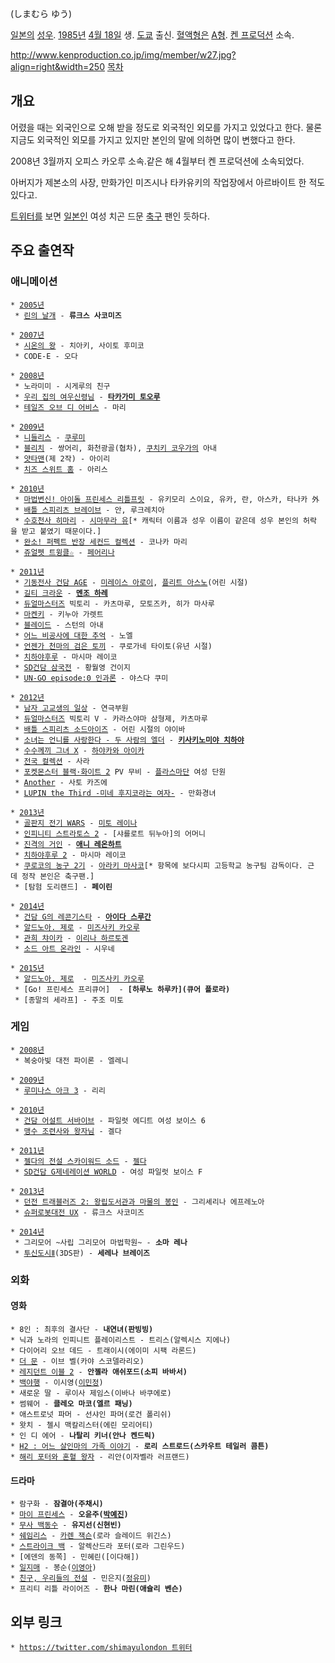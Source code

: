 {{{+1 嶋村侑 }}} (しまむら ゆう)

[[일본]]의 [[성우]]. [[1985년]] [[4월 18일]] 생. [[도쿄]] 출신. [[혈액형]]은 [[A형]]. [[켄 프로덕션]] 소속.

http://www.kenproduction.co.jp/img/member/w27.jpg?align=right&width=250 [[목차]]

== 개요 ==
어렸을 때는 외국인으로 오해 받을 정도로 외국적인 외모를 가지고 있었다고 한다. 물론 지금도 외국적인 외모를 가지고 있지만 본인의 말에 의하면 많이 변했다고 한다.

2008년 3월까지 오피스 카오루 소속.같은 해 4월부터 켄 프로덕션에 소속되었다.

아버지가 제본소의 사장, 만화가인 미즈시나 타카유키의 작업장에서 아르바이트 한 적도 있다고.

[[트위터]]를 보면 [[일본인]] 여성 치곤 드문 [[축구]] 팬인 듯하다.

== 주요 출연작 ==
=== 애니메이션 ===
 * [[2005년]]
  * [[린의 날개]] - '''류크스 사코미즈'''

 * [[2007년]]
  * [[시온의 왕]] - 치아키, 사이토 후미코
  * CODE-E - 오다

 * [[2008년]]
  * 노라미미 - 시게루의 친구
  * [[우리 집의 여우신령님]] - '''[[타카가미 토오루]]'''
  * [[테일즈 오브 디 어비스]] - 마리

 * [[2009년]]
  * [[니들리스]] - [[쿠루미(니들리스)|쿠루미]]
  * [[블리치]] - 쌍어리, 화천광골(협차), [[쿠치키 코우가]]의 아내
  * [[얏타맨]](제 2작) - 아이리
  * [[치즈 스위트 홈]] - 아리스

 * [[2010년]]
  * [[마법변신! 아이돌 프린세스 리틀프릿]] - 유키모리 스이요, 유카, 란, 아스카, 타나카 外
  * [[배틀 스피리츠 브레이브]] - 안, 루크레치아
  * [[수호천사 히마리]] - [[시마무라 유]][* 캐릭터 이름과 성우 이름이 같은데 성우 본인의 허락을 받고 붙였기 때문이다.]
  * [[완소! 퍼펙트 반장|완소! 퍼펙트 반장 세컨드 컬렉션]] - 코나카 마리
  * [[쥬얼펫 트윙클☆]] - [[페어리나]]

 * [[2011년]]
  * [[기동전사 건담 AGE]] - [[미레이스 아로이]], [[플리트 아스노]](어린 시절)
  * [[길티 크라운]] - '''[[멘조 하레]]'''
  * [[듀얼마스터즈]] 빅토리 - 카츠마루, 모토즈카, 히가 마사루
  * [[마켄키]] - 키누아 가렛트
  * [[블레이드]] - 스턴의 아내
  * [[어느 비공사에 대한 추억]] - 노엘
  * [[언젠가 천마의 검은 토끼]] - 쿠로가네 타이토(유년 시절)
  * [[치하야후루]] - 마시마 레이코
  * [[SD건담 삼국전(애니메이션)|SD건담 삼국전]] - 황월영 건이지
  * [[UN-GO|UN-GO episode:0 인과론]] - 야스다 쿠미

 * [[2012년]]
  * [[남자 고교생의 일상]] - 연극부원
  * [[듀얼마스터즈]] 빅토리 V - 카라스야마 삼형제, 카츠마루
  * [[배틀 스피리츠 소드아이즈]] - 어린 시절의 야이바
  * [[소녀는 언니를 사랑한다 - 두 사람의 엘더]] - '''[[키사키노미야 치하야]]'''
  * [[수수께끼 그녀 X]] - [[하야카와 아이카]]
  * [[전국 컬렉션]] - 사라
  * [[포켓몬스터 블랙·화이트 2]] PV 무비 - [[플라스마단]] 여성 단원
  * [[Another]] - 사토 카즈에
  * [[LUPIN the Third -미네 후지코라는 여자-]] - 만화경녀

 * [[2013년]]
  * [[골판지 전기 WARS]] - [[미토 레이나]]
  * [[인피니트 스트라토스|인피니티 스트라토스 2]] - [샤를로트 뒤누아]의 어머니
  * [[진격의 거인]] - '''[[애니 레온하트]]'''
  * [[치하야후루|치하야후루 2]] - 마시마 레이코
  * [[쿠로코의 농구|쿠로코의 농구 2기]] - [[아라키 마사코]][* 항목에 보다시피 고등학교 농구팀 감독이다. 근데 정작 본인은 축구팬.]
  * [탐험 도리랜드] - '''페이린'''

 * [[2014년]]
  * [[건담 G의 레콘기스타]] - '''[[아이다 스루간]]'''
  * [[알드노아. 제로]] - [[미즈사키 카오루]]
  * [[관희 챠이카]] - [[이리나 하르토겐]]
  * [[소드 아트 온라인]] - 시우네

 * [[2015년]]
  * [[알드노아. 제로]]  - [[미즈사키 카오루]]
  * [Go! 프린세스 프리큐어]  - '''[하루노 하루카](큐어 플로라)'''
  * [종말의 세라프] - 주조 미토
 

=== 게임 ===
 * [[2008년]]
  * 복숭아빛 대전 파이론 - 엘레니

 * [[2009년]]
  * [[루미나스 아크 시리즈|루미나스 아크 3]] - 리리

 * [[2010년]]
  * [[건담 어설트 서바이브]] - 파일럿 에디트 여성 보이스 6
  * [[맹수 조련사와 왕자님]] - 겔다

 * [[2011년]]
  * [[젤다의 전설 스카이워드 소드]] - [[젤다]]
  * [[SD건담 G제네레이션 WORLD]] - 여성 파일럿 보이스 F

 * [[2013년]]
  * [[던전 트래블러즈 2: 왕립도서관과 마물의 봉인]] - 그리셰리나 에프레노아
  * [[슈퍼로봇대전 UX]] - 류크스 사코미즈

 * [[2014년]]
  * 그리모어 ~사립 그리모어 마법학원~ - '''소마 레나'''
  * [[투신도시Ⅱ]](3DS판) - '''세레나 브레이즈'''

=== 외화 ===
==== 영화 ====
 * 8인 : 최후의 결사단 - '''내연녀(판빙빙)'''
 * 닉과 노라의 인피니트 플레이리스트 - 트리스(알렉시스 지에나)
 * 다이어리 오브 데드 - 트래이시(에이미 시팩 라론드)
 * [[더 문]] - 이브 벨(카야 스코델라리오)
 * [[레지던트 이블|레지던트 이블 2]] - '''안젤라 애쉬포드(소피 바바서)'''
 * [[백야행]] - 이시영([[이민정]])
 * 새로운 딸 - 루이사 제임스(이바나 바쿠에로)
 * 썸웨어 - '''클레오 마코(엘르 패닝)'''
 * 애스트로넛 파머 - 선샤인 파머(로건 폴리쉬)
 * 왓치 - 첼시 맥칼리스터(에린 모리어티)
 * 인 디 에어 - '''나탈리 키너(안나 켄드릭)'''
 * [[할로윈 시리즈|H2 : 어느 살인마의 가족 이야기]] - '''로리 스트로드(스카우트 테일러 콤튼)'''
 * [[해리 포터와 혼혈 왕자]] - 리안(이자벨라 러프랜드)

==== 드라마 ====
 * 람구화 - '''잠결아(주채시)'''
 * [[마이 프린세스]] - '''오윤주([[박예진]])'''
 * [[무사 백동수]] - '''유지선(신현빈)'''
 * [[쉐임리스]] - [[카렌 잭슨]](로라 슬레이드 위긴스)
 * [[스트라이크 백]] - 알렉산드라 포터(로라 그린우드)
 * [에덴의 동쪽] - 민혜린([이다해])
 * [[일지매]] - 봉순([[이영아]])
 * [[친구, 우리들의 전설]] - 민은지([[정유미]])
 * 프리티 리틀 라이어즈 - '''한나 마린(애슐리 벤슨)'''

== 외부 링크 ==
 * [[https://twitter.com/shimayulondon 트위터]]
